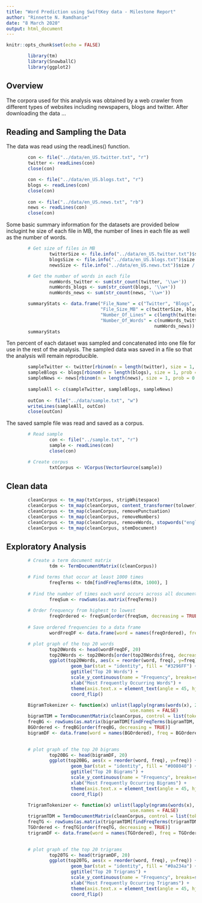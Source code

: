 ```yaml
---
title: "Word Prediction using SwiftKey data - Milestone Report"
author: "Rinnette N. Ramdhanie"
date: "8 March 2020"
output: html_document
---
```


```r
knitr::opts_chunk$set(echo = FALSE)
```

```r
        library(tm)
        library(SnowballC)
        library(ggplot2)
```

## Overview
The corpora used for this analysis was obtained by a web crawler from different types of websites including newspapers, blogs and twitter. After downloading the data ...


## Reading and Sampling the Data
The data was read using the readLines() function.

```r

        con <- file("../data/en_US.twitter.txt", "r")
        twitter <- readLines(con)
        close(con)

        con <- file("../data/en_US.blogs.txt", "r")
        blogs <- readLines(con)
        close(con)
        
        con <- file("../data/en_US.news.txt", "rb")
        news <- readLines(con)
        close(con)
```

Some basic summary information for the datasets are provided below inclugint he size of each file in MB, the number of lines in each file as well as the number of words.

```r
        # Get size of files in MB
                twitterSize <- file.info("../data/en_US.twitter.txt")$size / 1000000
                blogsSize <- file.info("../data/en_US.blogs.txt")$size / 1000000
                newsSize <- file.info("../data/en_US.news.txt")$size / 1000000

        # Get the number of words in each file
                numWords_twitter <- sum(str_count(twitter, '\\w+'))
                numWords_blogs <- sum(str_count(blogs, '\\w+'))
                numWords_news <- sum(str_count(news, '\\w+'))

        summaryStats <- data.frame("File_Name" = c("Twitter", "Blogs", "News"),
                                   "File_Size_MB" = c(twitterSize, blogsSize, newsSize),
                                   "Number_Of_Lines" = c(length(twitter), length(blogs), length(news)),
                                   "Number_Of_Words" = c(numWords_twitter, numWords_blogs, 
                                                       numWords_news))
        summaryStats

```


Ten percent of each dataset was sampled and concatenated into one file for use in the rest of the analysis.  The sampled data was saved in a file so that the analysis will remain reproducible.

```r

        sampleTwitter <- twitter[rbinom(n = length(twitter), size = 1, prob = 0.1) == 1]
        sampleBlogs <- blogs[rbinom(n = length(blogs), size = 1, prob = 0.1) == 1]
        sampleNews <- news[rbinom(n = length(news), size = 1, prob = 0.1) == 1]
        
        sampleAll <- c(sampleTwitter, sampleBlogs, sampleNews)
        
        outCon <- file("../data/sample.txt", "w")
        writeLines(sampleAll, outCon)
        close(outCon)
```
     
The saved sample file was read and saved as a corpus.

```r
        # Read sample
                con <- file("../sample.txt", "r")
                sample <- readLines(con)
                close(con)

        # Create corpus
                txtCorpus <- VCorpus(VectorSource(sample))

```




## Clean data
```r
       
        cleanCorpus <- tm_map(txtCorpus, stripWhitespace)
        cleanCorpus <- tm_map(cleanCorpus, content_transformer(tolower))
        cleanCorpus <- tm_map(cleanCorpus, removePunctuation)
        cleanCorpus <- tm_map(cleanCorpus, removeNumbers)
        cleanCorpus <- tm_map(cleanCorpus, removeWords, stopwords("english"))
        cleanCorpus <- tm_map(cleanCorpus, stemDocument)
```

## Exploratory Analysis


```r
        # Create a term document matrix
                tdm <- TermDocumentMatrix((cleanCorpus))

        # Find terms that occur at least 1000 times
                freqTerms <- tdm[findFreqTerms(dtm, 1000), ] 
        
        # Find the number of times each word occurs across all documents
                freqSum <- rowSums(as.matrix(freqTerms))
                
        # Order frequency from highest to lowest
                freqOrdered <- freqSum[order(freqSum, decreasing = TRUE)]
                
        # Save ordered frequencies to a data frame
                wordFreqDF <- data.frame(word = names(freqOrdered), freq = freqOrdered)

```

```r
        # plot graph of the top 20 words
                top20Words <- head(wordFreqDF, 20)
                top20Words <- top20Words[order(top20Words$freq, decreasing = FALSE), ]
                ggplot(top20Words, aes(x = reorder(word, freq), y=freq)) +
                        geom_bar(stat = "identity", fill = "#3296FF") +
                        ggtitle("Top 20 Words") +
                        scale_y_continuous(name = "Frequency", breaks=seq(0, 35000, 5000)) +
                        xlab("Most Frequently Occurring Words") +
                        theme(axis.text.x = element_text(angle = 45, hjust = 1)) +
                        coord_flip()
```


```r
        BigramTokenizer <- function(x) unlist(lapply(ngrams(words(x), 2), paste, collapse = " "),
                                              use.names = FALSE)
        bigramTDM = TermDocumentMatrix(cleanCorpus, control = list(tokenize = BigramTokenizer))
        freqBG <- rowSums(as.matrix(bigramTDM[findFreqTerms(bigramTDM, 100), ]))
        BGOrdered <- freqBG[order(freqBG, decreasing = TRUE)]
        bigramDF <- data.frame(word = names(BGOrdered), freq = BGOrdered)
        
```

```r
        # plot graph of the top 20 bigrams
                top20BG <- head(bigramDF, 20)
                ggplot(top20BG, aes(x = reorder(word, freq), y=freq)) +
                        geom_bar(stat = "identity", fill = "#008040") +
                        ggtitle("Top 20 Bigrams") +
                        scale_y_continuous(name = "Frequency", breaks=seq(0, 2500, 250)) +
                        xlab("Most Frequently Occurring Bigrams") +
                        theme(axis.text.x = element_text(angle = 45, hjust = 1)) +
                        coord_flip()
```

```r
        TrigramTokenizer <- function(x) unlist(lapply(ngrams(words(x), 3), paste, collapse = " "),
                                              use.names = FALSE)
        trigramTDM = TermDocumentMatrix(cleanCorpus, control = list(tokenize = TrigramTokenizer))
        freqTG <- rowSums(as.matrix(trigramTDM[findFreqTerms(trigramTDM, 100), ]))
        TGOrdered <- freqTG[order(freqTG, decreasing = TRUE)]
        trigramDF <- data.frame(word = names(TGOrdered), freq = TGOrdered)
        
```

```r
        # plot graph of the top 20 trigrams
                top20TG <- head(trigramDF, 20)
                ggplot(top20TG, aes(x = reorder(word, freq), y=freq)) +
                        geom_bar(stat = "identity", fill = "#0a234a") +
                        ggtitle("Top 20 Trigrams") +
                        scale_y_continuous(name = "Frequency", breaks=seq(0, 350, 50)) +
                        xlab("Most Frequently Occurring Trigrams") +
                        theme(axis.text.x = element_text(angle = 45, hjust = 1)) +
                        coord_flip()

```